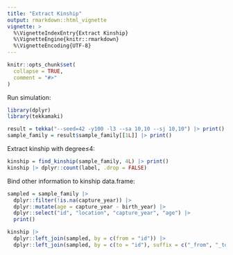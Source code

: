 ```yaml
---
title: "Extract Kinship"
output: rmarkdown::html_vignette
vignette: >
  %\VignetteIndexEntry{Extract Kinship}
  %\VignetteEngine{knitr::rmarkdown}
  %\VignetteEncoding{UTF-8}
---
```


```r
knitr::opts_chunk$set(
  collapse = TRUE,
  comment = "#>"
)
```

Run simulation:

```r
library(dplyr)
library(tekkamaki)

result = tekka("--seed=42 -y100 -l3 --sa 10,10 --sj 10,10") |> print()
sample_family = result$sample_family[[1L]] |> print()
```

Extract kinship with degree&le;4:

```r
kinship = find_kinship(sample_family, 4L) |> print()
kinship |> dplyr::count(label, .drop = FALSE)
```

Bind other information to kinship data.frame:

```r
sampled = sample_family |>
  dplyr::filter(!is.na(capture_year)) |>
  dplyr::mutate(age = capture_year - birth_year) |>
  dplyr::select("id", "location", "capture_year", "age") |>
  print()

kinship |>
  dplyr::left_join(sampled, by = c(from = "id")) |>
  dplyr::left_join(sampled, by = c(to = "id"), suffix = c("_from", "_to"))
```
